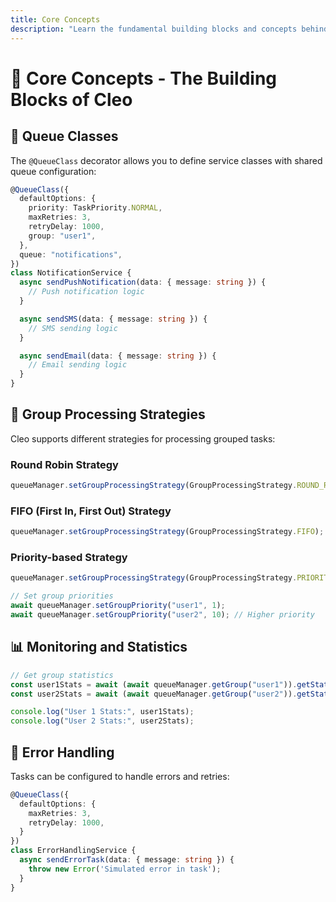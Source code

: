 ```yaml
---
title: Core Concepts
description: "Learn the fundamental building blocks and concepts behind Cleo's distributed task processing system. This guide covers basic concepts, queue classes, group processing strategies, monitoring, and error handling."
---
```


# 🧠 Core Concepts - The Building Blocks of Cleo

## 🎯 Queue Classes

The `@QueueClass` decorator allows you to define service classes with shared queue configuration:

```typescript
@QueueClass({
  defaultOptions: {
    priority: TaskPriority.NORMAL,
    maxRetries: 3,
    retryDelay: 1000,
    group: "user1",
  },
  queue: "notifications",
})
class NotificationService {
  async sendPushNotification(data: { message: string }) {
    // Push notification logic
  }

  async sendSMS(data: { message: string }) {
    // SMS sending logic
  }

  async sendEmail(data: { message: string }) {
    // Email sending logic
  }
}
```

## 🔄 Group Processing Strategies

Cleo supports different strategies for processing grouped tasks:

### Round Robin Strategy
```typescript
queueManager.setGroupProcessingStrategy(GroupProcessingStrategy.ROUND_ROBIN);
```

### FIFO (First In, First Out) Strategy
```typescript
queueManager.setGroupProcessingStrategy(GroupProcessingStrategy.FIFO);
```

### Priority-based Strategy
```typescript
queueManager.setGroupProcessingStrategy(GroupProcessingStrategy.PRIORITY);

// Set group priorities
await queueManager.setGroupPriority("user1", 1);
await queueManager.setGroupPriority("user2", 10); // Higher priority
```

## 📊 Monitoring and Statistics

```typescript
// Get group statistics
const user1Stats = await (await queueManager.getGroup("user1")).getStats();
const user2Stats = await (await queueManager.getGroup("user2")).getStats();

console.log("User 1 Stats:", user1Stats);
console.log("User 2 Stats:", user2Stats);
```

## 🎯 Error Handling

Tasks can be configured to handle errors and retries:

```typescript
@QueueClass({
  defaultOptions: {
    maxRetries: 3,
    retryDelay: 1000,
  }
})
class ErrorHandlingService {
  async sendErrorTask(data: { message: string }) {
    throw new Error('Simulated error in task');
  }
}
``` 